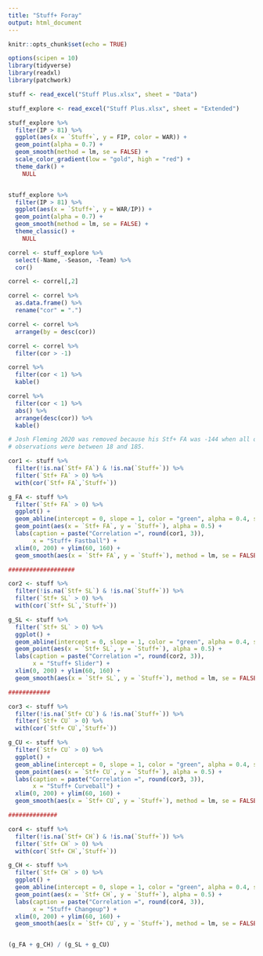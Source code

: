 ```yaml
---
title: "Stuff+ Foray"
output: html_document
---
```


```r
knitr::opts_chunk$set(echo = TRUE)
```

```r
options(scipen = 10)
library(tidyverse)
library(readxl)
library(patchwork)
```

```r
stuff <- read_excel("Stuff Plus.xlsx", sheet = "Data")

stuff_explore <- read_excel("Stuff Plus.xlsx", sheet = "Extended")
```

```r
stuff_explore %>% 
  filter(IP > 81) %>% 
  ggplot(aes(x = `Stuff+`, y = FIP, color = WAR)) +
  geom_point(alpha = 0.7) + 
  geom_smooth(method = lm, se = FALSE) +
  scale_color_gradient(low = "gold", high = "red") +
  theme_dark() +
    NULL


stuff_explore %>% 
  filter(IP > 81) %>% 
  ggplot(aes(x = `Stuff+`, y = WAR/IP)) +
  geom_point(alpha = 0.7) + 
  geom_smooth(method = lm, se = FALSE) +
  theme_classic() +
    NULL
```

```r
correl <- stuff_explore %>% 
  select(-Name, -Season, -Team) %>% 
  cor()

correl <- correl[,2]

correl <- correl %>% 
  as.data.frame() %>% 
  rename("cor" = ".")

correl <- correl %>% 
  arrange(by = desc(cor))

correl <- correl %>% 
  filter(cor > -1)

correl %>% 
  filter(cor < 1) %>% 
  kable()

correl %>%
  filter(cor < 1) %>% 
  abs() %>% 
  arrange(desc(cor)) %>% 
  kable()
```

```r
# Josh Fleming 2020 was removed because his Stf+ FA was -144 when all other
# observations were between 18 and 185.

cor1 <- stuff %>% 
  filter(!is.na(`Stf+ FA`) & !is.na(`Stuff+`)) %>%
  filter(`Stf+ FA` > 0) %>% 
  with(cor(`Stf+ FA`,`Stuff+`))

g_FA <- stuff %>% 
  filter(`Stf+ FA` > 0) %>% 
  ggplot() + 
  geom_abline(intercept = 0, slope = 1, color = "green", alpha = 0.4, size = 2) +
  geom_point(aes(x = `Stf+ FA`, y = `Stuff+`), alpha = 0.5) +
  labs(caption = paste("Correlation =", round(cor1, 3)),
       x = "Stuff+ Fastball") +
  xlim(0, 200) + ylim(60, 160) +
  geom_smooth(aes(x = `Stf+ FA`, y = `Stuff+`), method = lm, se = FALSE, color = "blue")

###################

cor2 <- stuff %>% 
  filter(!is.na(`Stf+ SL`) & !is.na(`Stuff+`)) %>%
  filter(`Stf+ SL` > 0) %>% 
  with(cor(`Stf+ SL`,`Stuff+`))

g_SL <- stuff %>% 
  filter(`Stf+ SL` > 0) %>% 
  ggplot() + 
  geom_abline(intercept = 0, slope = 1, color = "green", alpha = 0.4, size = 2) +
  geom_point(aes(x = `Stf+ SL`, y = `Stuff+`), alpha = 0.5) +
  labs(caption = paste("Correlation =", round(cor2, 3)),
       x = "Stuff+ Slider") +
  xlim(0, 200) + ylim(60, 160) +
  geom_smooth(aes(x = `Stf+ SL`, y = `Stuff+`), method = lm, se = FALSE, color = "blue")

############

cor3 <- stuff %>% 
  filter(!is.na(`Stf+ CU`) & !is.na(`Stuff+`)) %>%
  filter(`Stf+ CU` > 0) %>% 
  with(cor(`Stf+ CU`,`Stuff+`))

g_CU <- stuff %>% 
  filter(`Stf+ CU` > 0) %>% 
  ggplot() + 
  geom_abline(intercept = 0, slope = 1, color = "green", alpha = 0.4, size = 2) +
  geom_point(aes(x = `Stf+ CU`, y = `Stuff+`), alpha = 0.5) +
  labs(caption = paste("Correlation =", round(cor3, 3)),
       x = "Stuff+ Curveball") +
  xlim(0, 200) + ylim(60, 160) +
  geom_smooth(aes(x = `Stf+ CU`, y = `Stuff+`), method = lm, se = FALSE, color = "blue")

##############

cor4 <- stuff %>% 
  filter(!is.na(`Stf+ CH`) & !is.na(`Stuff+`)) %>%
  filter(`Stf+ CH` > 0) %>% 
  with(cor(`Stf+ CH`,`Stuff+`))

g_CH <- stuff %>% 
  filter(`Stf+ CH` > 0) %>% 
  ggplot() + 
  geom_abline(intercept = 0, slope = 1, color = "green", alpha = 0.4, size = 2) +
  geom_point(aes(x = `Stf+ CH`, y = `Stuff+`), alpha = 0.5) +
  labs(caption = paste("Correlation =", round(cor4, 3)),
       x = "Stuff+ Changeup") +
  xlim(0, 200) + ylim(60, 160) +
  geom_smooth(aes(x = `Stf+ CU`, y = `Stuff+`), method = lm, se = FALSE, color = "blue")


(g_FA + g_CH) / (g_SL + g_CU)
```

